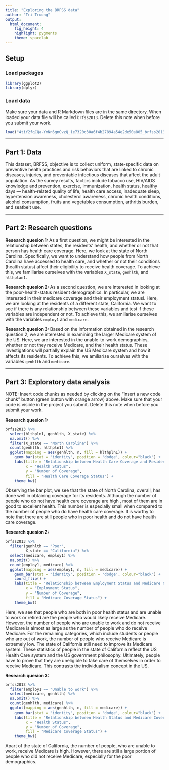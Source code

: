 ```yaml
---
title: "Exploring the BRFSS data"
author: "Tri Truong"
output: 
  html_document: 
    fig_height: 4
    highlight: pygments
    theme: spacelab
---
```


## Setup

### Load packages

```r
library(ggplot2)
library(dplyr)
```

### Load data

Make sure your data and R Markdown files are in the same directory. When loaded
your data file will be called `brfss2013`. Delete this note when before you submit 
your work. 

```r
load("4tiY2fqCQa-YmNn6gnGvzQ_1e7320c30a6f4b27894a54e2de50a805_brfss2013.RData")
```



* * *

## Part 1: Data

<div id="instructions">
This dataset, BRFSS, objective is to collect uniform, state-specific data on preventive health practices and risk behaviors that are linked to chronic diseases, injuries, and preventable infectious diseases that affect the adult population. As the survey results, factors include tobacco use, HIV/AIDS knowledge and prevention, exercise, immunization, health status, healthy days — health-related quality of life, health care access, inadequate sleep, hypertension awareness, cholesterol awareness, chronic health conditions, alcohol consumption, fruits and vegetables consumption, arthritis burden, and seatbelt use.
</div>

* * *

## Part 2: Research questions

**Research quesion 1:**
As a first question, we might be interested in the relationship between states, the residents' health, and whether or not that person has health care coverage. Here, we look at the state of North Carolina. Specifically, we want to understand how people from North Carolina have accessed to health care, and whether or not their conditions (health status) affect their eligibility to receive health coverage. To achieve this, we familiarise ourselves with the variables `X_state`, `genhlth`, and `hlthplan1`.

**Research quesion 2:**
As a second question, we are interested in looking at the poor-health-status resident demographics. In particular, we are interested in their medicare coverage and their employment statusl. Here, we are looking at the residents of a different state, California. We want to see if there is any relationship between these variables and test if these variables are independent or not. To achieve this, we amiliarise ourselves with the variables `employ1` and `medicare`.

**Research quesion 3:**
Based on the information obtained in the research question 2, we are interested in examining the larger Medicare system of the US. Here, we are interested in the unable-to-work demographics, whether or not they receive Medicare, and their health status. These investigations will partially explain the US Medicare system and how it affects its residents. To achieve this, we amiliarise ourselves with the variables `genhlth` and `medicare`.

* * *

## Part 3: Exploratory data analysis

NOTE: Insert code chunks as needed by clicking on the "Insert a new code chunk" 
button (green button with orange arrow) above. Make sure that your code is visible
in the project you submit. Delete this note when before you submit your work.

**Research quesion 1:**

```r
brfss2013 %>%
  select(hlthpln1, genhlth, X_state) %>%
  na.omit() %>%
  filter(X_state == "North Carolina") %>% 
  count(genhlth, hlthpln1) %>%
  ggplot(mapping = aes(genhlth, n, fill = hlthpln1)) +
    geom_bar(stat = "identity", position = 'dodge', colour="black") +
    labs(title = "Relationship between Health Care Coverage and Residents' Health Status",
         x = "Health Status",
         y = "Number of Coverage",
         fill = "Health Care Coverage Status") +
    theme_bw()
```

Observing the bar plot, we see that the state of North Carolina, overall, has done well in obtaining coverage for its residents. Although the number of people who do not have health care coverage are high , most of them are in good to excellent health. This number is especially small when compared to the number of people who do have health care coverage. It is worthy to note that there are still people who in poor health and do not have health care coverage. 


**Research quesion 2:**

```r
brfss2013 %>%
  filter(genhlth == "Poor",
         X_state == "California") %>%
  select(medicare, employ1) %>%
  na.omit() %>%
  count(employ1, medicare) %>%
  ggplot(mapping = aes(employ1, n, fill = medicare)) +
    geom_bar(stat = "identity", position = 'dodge', colour="black") +
    coord_flip() +
    labs(title = "Relationship between Employment Status and Medicare Coverage",
         x = "Employment Status",
         y = "Number of Coverage",
         fill = "Medicare Coverage Status") +
    theme_bw()
```

Here, we see that people who are both in poor health status and are unable to work or retired are the people who would likely receive Medicare. However, the number of people who are unable to work and do not receive Medicare is almost as large as the number of people who do receive Medicare. For the remaining categories, which include students or people who are out of work, the number of people who receive Medicare is extremely low. The state of California still need to improve its Medicare system. These statistics of people in the state of California reflect the US Health Care system and the US government philosophy. Ultimately, people have to prove that they are uneligible to take care of themselves in order to receive Medicare. This contrasts the individualism concept in the US. 

**Research quesion 3:**

```r
brfss2013 %>% 
  filter(employ1 == "Unable to work") %>%
  select(medicare, genhlth) %>%
  na.omit() %>%
  count(genhlth, medicare) %>%
  ggplot(mapping = aes(genhlth, n, fill = medicare)) +
    geom_bar(stat = "identity", position = 'dodge', colour="black") +
    labs(title = "Relationship between Health Status and Medicare Coverage",
         x = "Health Status",
         y = "Number of Coverage",
         fill = "Medicare Coverage Status") +
    theme_bw()
```

Apart of the state of California, the number of people, who are unable to work, receive Medicare is high. However, there are still a large portion of people who did not receive Medicare, especially for the poor demographics. 